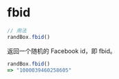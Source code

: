 # fbid

```js
// 用法
randBox.fbid()
```

返回一个随机的 Facebook id，即 fbid。

```js
randBox.fbid()
=> "1000039460258605"
```
